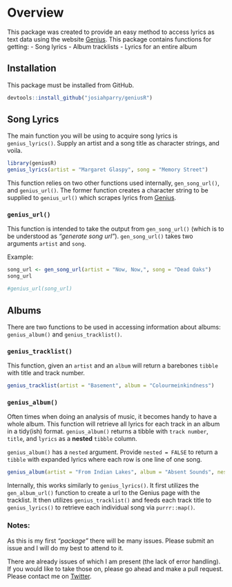 # Overview

This package was created to provide an easy method to access lyrics as text data using the website [Genius](genius.com). This package contains functions for getting:
  - Song lyrics
  - Album tracklists
  - Lyrics for an entire album
  
## Installation  
This package must be installed from GitHub.

```r
devtools::install_github("josiahparry/geniusR")
```

## Song Lyrics

The main function you will be using to acquire song lyrics is `genius_lyrics()`. Supply an artist and a song title as character strings, and voila.

```r
library(geniusR)
genius_lyrics(artist = "Margaret Glaspy", song = "Memory Street")
```

This function relies on two other functions used internally, `gen_song_url()`, and `genius_url()`. The former function creates a character string to be supplied to `genius_url()` which scrapes lyrics from [Genius](genius.com).

### `genius_url()`

This function is intended to take the output from `gen_song_url()` (which is to be understood as _"generate song url"_). `gen_song_url()` takes two arguments `artist` and `song`. 

Example:
```r
song_url <- gen_song_url(artist = "Now, Now,", song = "Dead Oaks")
song_url

#genius_url(song_url)
```

## Albums

There are two functions to be used in accessing information about albums: `genius_album()` and `genius_tracklist()`. 

### `genius_tracklist()`

This function, given an `artist` and an `album` will return a barebones `tibble` with title and track number. 

```r
genius_tracklist(artist = "Basement", album = "Colourmeinkindness") 
```

### `genius_album()` 

Often times when doing an analysis of music, it becomes handy to have a whole album. This function will retrieve all lyrics for each track in an album in a tidy(ish) format. `genius_album()` returns a tibble with `track number`, `title`, and `lyrics` as a **nested** `tibble` column. 

`genius_album()` has a `nested` argument. Provide `nested = FALSE` to return a `tibble` with expanded lyrics where each row is one line of one song. 

```r
genius_album(artist = "From Indian Lakes", album = "Absent Sounds", nested = TRUE)
```

Internally, this works similarly to `genius_lyrics()`. It first utilizes the `gen_album_url()` function to create a url to the Genius page with the tracklist. It then utilizes `genius_tracklist()` and feeds each track title to `genius_lyrics()` to retrieve each individual song via `purrr::map()`. 

### Notes:

As this is my first _"package"_ there will be many issues. Please submit an issue and I will do my best to attend to it. 

There are already issues of which I am present (the lack of error handling). If you would like to take those on, please go ahead and make a pull request. Please contact me on [Twitter](twitter.com/josiahparry).
